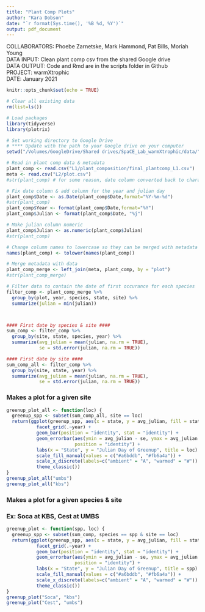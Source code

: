 ```yaml
---
title: "Plant Comp Plots"
author: "Kara Dobson"
date: "`r format(Sys.time(), '%B %d, %Y')`"
output: pdf_document
---
```


COLLABORATORS: Phoebe Zarnetske, Mark Hammond, Pat Bills, Moriah Young  
DATA INPUT: Clean plant comp csv from the shared Google drive  
DATA OUTPUT: Code and Rmd are in the scripts folder in Github  
PROJECT: warmXtrophic  
DATE: January 2021  

```r
knitr::opts_chunk$set(echo = TRUE)
```

```r
# Clear all existing data
rm(list=ls())

# Load packages
library(tidyverse)
library(plotrix)

# Set working directory to Google Drive
# **** Update with the path to your Google drive on your computer
setwd("/Volumes/GoogleDrive/Shared drives/SpaCE_Lab_warmXtrophic/data/")

# Read in plant comp data & metadata
plant_comp <- read.csv("L1/plant_composition/final_plantcomp_L1.csv")
meta <- read.csv("L2/plot.csv")
#str(plant_comp) # for some reason, date column converted back to character

# Fix date column & add column for the year and julian day
plant_comp$Date <- as.Date(plant_comp$Date,format="%Y-%m-%d")
#str(plant_comp)
plant_comp$Year <- format(plant_comp$Date,format="%Y")
plant_comp$Julian <- format(plant_comp$Date, "%j")

# Make julian column numeric
plant_comp$Julian <- as.numeric(plant_comp$Julian)
#str(plant_comp)

# Change column names to lowercase so they can be merged with metadata
names(plant_comp) <- tolower(names(plant_comp))

# Merge metadata with data
plant_comp_merge <- left_join(meta, plant_comp, by = "plot")
#str(plant_comp_merge)

# Filter data to contain the date of first occurance for each species
filter_comp <- plant_comp_merge %>%
  group_by(plot, year, species, state, site) %>%
  summarize(julian = min(julian))



#### First date by species & site ####
sum_comp <- filter_comp %>%
  group_by(site, state, species, year) %>%
  summarize(avg_julian = mean(julian, na.rm = TRUE),
            se = std.error(julian, na.rm = TRUE))

#### First date by site ####
sum_comp_all <- filter_comp %>%
  group_by(site, state, year) %>%
  summarize(avg_julian = mean(julian, na.rm = TRUE),
            se = std.error(julian, na.rm = TRUE))
```

### Makes a plot for a given site
```r
greenup_plot_all <- function(loc) { 
  greenup_spp <- subset(sum_comp_all, site == loc)
  return(ggplot(greenup_spp, aes(x = state, y = avg_julian, fill = state)) +
           facet_grid(.~year) +
           geom_bar(position = "identity", stat = "identity") +
           geom_errorbar(aes(ymin = avg_julian - se, ymax = avg_julian + se), width = 0.2,
                         position = "identity") +
           labs(x = "State", y = "Julian Day of Greenup", title = loc) +
           scale_fill_manual(values = c("#a6bddb", "#fb6a4a")) +
           scale_x_discrete(labels=c("ambient" = "A", "warmed" = "W")) +
           theme_classic())
}
greenup_plot_all("umbs")
greenup_plot_all("kbs")
```

### Makes a plot for a given species & site
### Ex: Soca at KBS, Cest at UMBS
```r
greenup_plot <- function(spp, loc) { 
  greenup_spp <- subset(sum_comp, species == spp & site == loc)
  return(ggplot(greenup_spp, aes(x = state, y = avg_julian, fill = state)) +
           facet_grid(.~year) +
           geom_bar(position = "identity", stat = "identity") +
           geom_errorbar(aes(ymin = avg_julian - se, ymax = avg_julian + se), width = 0.2,
                         position = "identity") +
           labs(x = "State", y = "Julian Day of Greenup", title = spp) +
           scale_fill_manual(values = c("#a6bddb", "#fb6a4a")) +
           scale_x_discrete(labels=c("ambient" = "A", "warmed" = "W")) +
           theme_classic())
}
greenup_plot("Soca", "kbs")
greenup_plot("Cest", "umbs")
```

